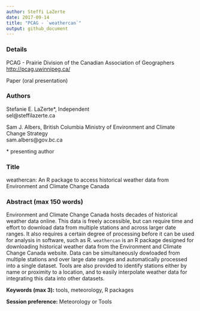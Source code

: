 ```yaml
---
author: Steffi LaZerte
date: 2017-09-14
title: "PCAG - `weathercan`"
output: github_document
---
```


### Details
PCAG - Prairie Division of the Canadian Association of Geographers  
<http://pcag.uwinnipeg.ca/>

Paper (oral presentation)

### Authors
Stefanie E. LaZerte*, Independent  
sel@steffilazerte.ca

Sam J. Albers, British Columbia Ministry of Environment and Climate Change Strategy  
sam.albers@gov.bc.ca

\* presenting author

### Title
weathercan: An R package to access historical weather data from Environment and Climate Change Canada


### Abstract (max 150 words)

Environment and Climate Change Canada hosts decades of historical weather data online. This data is freely accessible, but can require time and effort to download data from multiple stations and across larger date ranges. It also requires a certain degree of processing before it can be used for analysis in software, such as R. `weathercan` is an R package designed for downloading historical weather data from the Environment and Climate Change Canada website. Data can be simultaneously dowloaded from multiple stations and over large date ranges and automatically processed into a single dataset. Tools are also provided to identify stations either by name or proximity to a location, and to easily interpolate weather data for integrating this data into other datasets.

**Keywords (max 3):** tools, meteorology, R packages  

**Session preference:** Meteorology or Tools